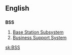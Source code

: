 ==English==
==={{initialism}}===
'''BSS'''
# [[Base Station Subsystem]]
# [[Business Support System]]

[[sk:BSS]]